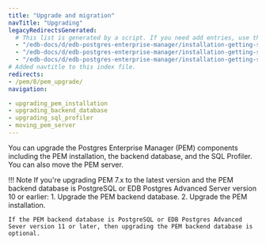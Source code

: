 ```yaml
---
title: "Upgrade and migration"
navTitle: "Upgrading"
legacyRedirectsGenerated:
  # This list is generated by a script. If you need add entries, use the `legacyRedirects` key.
  - "/edb-docs/d/edb-postgres-enterprise-manager/installation-getting-started/upgrade-migration-guide/8.0/genindex.html"
  - "/edb-docs/d/edb-postgres-enterprise-manager/installation-getting-started/upgrade-migration-guide/8.0/conclusion.html"
  - "/edb-docs/d/edb-postgres-enterprise-manager/installation-getting-started/upgrade-migration-guide/8.0/index.html"
# Added navtitle to this index file.
redirects:
- /pem/8/pem_upgrade/
navigation:

- upgrading_pem_installation
- upgrading_backend_database
- upgrading_sql_profiler
- moving_pem_server
---
```


You can upgrade the Postgres Enterprise Manager (PEM) components including the PEM installation, the backend database, and the SQL Profiler. You can also move the PEM server.

!!! Note
    If you're upgrading PEM 7.x to the latest version and the PEM backend database is PostgreSQL or EDB Postgres Advanced Server version 10 or earlier:
    1.  Upgrade the PEM backend database.
    2.  Upgrade the PEM installation.

    If the PEM backend database is PostgreSQL or EDB Postgres Advanced Sever version 11 or later, then upgrading the PEM backend database is optional.